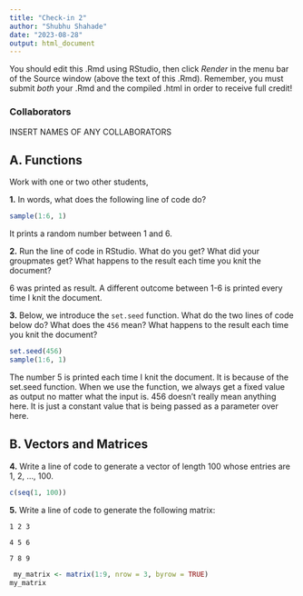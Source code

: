 ```yaml
---
title: "Check-in 2"
author: "Shubhu Shahade"
date: "2023-08-28"
output: html_document
---
```


You should edit this .Rmd using RStudio, then click *Render* in the menu bar of the Source window (above the text of this .Rmd). Remember, you must submit *both* your .Rmd and the compiled .html in order to receive full credit!

### Collaborators

INSERT NAMES OF ANY COLLABORATORS

## A. Functions

Work with one or two other students,

**1.** In words, what does the following line of code do?

```r
sample(1:6, 1)
```

It prints a random number between 1 and 6.

**2.** Run the line of code in RStudio. What do you get? What did your groupmates get? What happens to the result each time you knit the document?

6 was printed as result. A different outcome between 1-6 is printed every time I knit the document.  

**3.** Below, we introduce the `set.seed` function. What do the two lines of code below do? What does the `456` mean? What happens to the result each time you knit the document?

```r
set.seed(456)
sample(1:6, 1)
```

<!-- REPLACE THIS LINE WITH YOUR ANSWER --> The number 5 is printed each time I knit the document. It is because of the set.seed function. When we use the function, we always get a fixed value as output no matter what the input is. 456 doesn't really mean anything here. It is just a constant value that is being passed as a parameter over here.  

## B. Vectors and Matrices

**4.** Write a line of code to generate a vector of length 100 whose entries are 1, 2, ..., 100.

```r
c(seq(1, 100))
```

**5.** Write a line of code to generate the following matrix:

`1 2 3`

`4 5 6`

`7 8 9`

```r
 my_matrix <- matrix(1:9, nrow = 3, byrow = TRUE)
my_matrix
```
